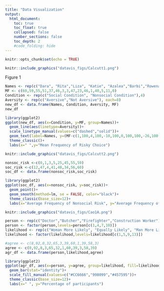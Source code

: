 ```yaml
---
title: "Data Visualization"
output:
  html_document:
    toc: true
    toc_float: true
    collapsed: false
    number_sections: false
    toc_depth: 2
    #code_folding: hide
---
```


```r
knitr::opts_chunk$set(echo = TRUE)
```


```r
knitr::include_graphics("datavis_figs/Calcutt1.png")
```

Figure 1
```r

Names <- rep(c("Dara", "Rita","Liza", "Katie", "Azalea","Barbi","Rowena","Fiona"),each=2)
MF <- c(60,59,55,51,37,46,3,3,47,23,46,1,40,5,11,0)
Condition <- rep(c("Social Condition", "Nonsocial Condition"),4)
Aversity <- rep(c("Aversive","Not Aversive"), each=8)
new_df <- data.frame(Names, Condition, Aversity, MF)
new_df

library(ggplot2)
ggplot(new_df, aes(x=Condition, y=MF, group=Names))+
  geom_line(aes(linetype=Aversity))+
  scale_linetype_manual(values=c("dashed","solid"))+
  geom_text(label=Names, y=(MF-c(1,100,4,100,-10,100,0,100,100,-26,100,-45,100,-36,100,-12)), x=rep(c(0.9,2.14),times=8))+
  theme_classic()+
  labs(x=" ",y="Mean Frequency of Risky Choice")

```

```r
knitr::include_graphics("datavis_figs/Calcutt2.png")
```

```r
nonsoc_risk <-c(0,1,3,5,25,45,55,59)
soc_risk <-c(12,47,4,41,48,34,56,60)
soc_df <- data.frame(nonsoc_risk,soc_risk)

library(ggplot2)
ggplot(soc_df, aes(x=nonsoc_risk, y=soc_risk))+
  geom_point()+
  geom_smooth(method=lm, se = FALSE, color="black")+
  theme_classic(base_size=12)+
  labs(x="Average Frequency of Nonsocial Risk", y="Average Frequency of Social Risk")

```

```r
knitr::include_graphics("datavis_figs/Cao1A.png")
```

```r
person <- rep(c("Doctor","Butcher","Firefighter","Construction Worker"),each=3)
person <- factor(person,levels=person[c(1,4,7,10)])
likelihood <- rep(c("Woman More Likely", "Equally Likely", "Man More Likely"),times=4)
likelihood <- factor(likelihood,levels=likelihood[c(1,5,9,13)])

#agree <- c(8,92,0,32,65,3,39,60,1,39,58,3)
agree <- c(0,92,8,3,65,32,1,60,39,3,58,39)
agr_df <- data.frame(person,likelihood,agree)

library(ggplot2)
ggplot(agr_df, aes(x=person, y=agree, group=likelihood, fill=likelihood))+
  geom_bar(stat="identity")+
  scale_fill_manual(values=c("#CC6666","998099","#457595"))+
  theme_classic(base_size=12)+
  labs(x=" ", y="Percentage of participants")
```


